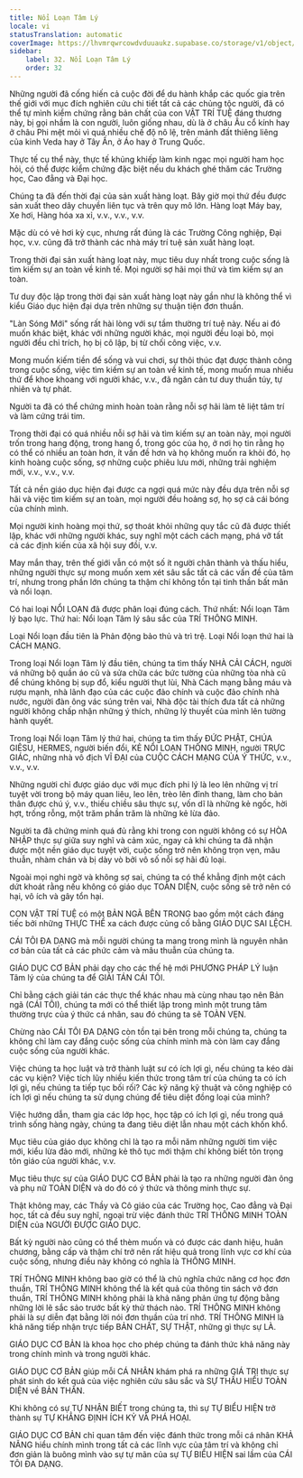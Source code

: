 ```yaml
---
title: Nổi Loạn Tâm Lý
locale: vi
statusTranslation: automatic
coverImage: https://lhvmrqwrcowdvduuaukz.supabase.co/storage/v1/object/public/strapi-uploads/small_cover-educacion-fundamental.webp-2d51a7828a2b1309555be27f7e2a61a0.webp
sidebar:
    label: 32. Nổi Loạn Tâm Lý
    order: 32
---
```

Những người đã cống hiến cả cuộc đời để du hành khắp các quốc gia trên thế giới với mục đích nghiên cứu chi tiết tất cả các chủng tộc người, đã có thể tự mình kiểm chứng rằng bản chất của con VẬT TRÍ TUỆ đáng thương này, bị gọi nhầm là con người, luôn giống nhau, dù là ở châu Âu cổ kính hay ở châu Phi mệt mỏi vì quá nhiều chế độ nô lệ, trên mảnh đất thiêng liêng của kinh Veda hay ở Tây Ấn, ở Áo hay ở Trung Quốc.

Thực tế cụ thể này, thực tế khủng khiếp làm kinh ngạc mọi người ham học hỏi, có thể được kiểm chứng đặc biệt nếu du khách ghé thăm các Trường học, Cao đẳng và Đại học.

Chúng ta đã đến thời đại của sản xuất hàng loạt. Bây giờ mọi thứ đều được sản xuất theo dây chuyền liên tục và trên quy mô lớn. Hàng loạt Máy bay, Xe hơi, Hàng hóa xa xỉ, v.v., v.v., v.v.

Mặc dù có vẻ hơi kỳ cục, nhưng rất đúng là các Trường Công nghiệp, Đại học, v.v. cũng đã trở thành các nhà máy trí tuệ sản xuất hàng loạt.

Trong thời đại sản xuất hàng loạt này, mục tiêu duy nhất trong cuộc sống là tìm kiếm sự an toàn về kinh tế. Mọi người sợ hãi mọi thứ và tìm kiếm sự an toàn.

Tư duy độc lập trong thời đại sản xuất hàng loạt này gần như là không thể vì kiểu Giáo dục hiện đại dựa trên những sự thuận tiện đơn thuần.

"Làn Sóng Mới" sống rất hài lòng với sự tầm thường trí tuệ này. Nếu ai đó muốn khác biệt, khác với những người khác, mọi người đều loại bỏ, mọi người đều chỉ trích, họ bị cô lập, bị từ chối công việc, v.v.

Mong muốn kiếm tiền để sống và vui chơi, sự thôi thúc đạt được thành công trong cuộc sống, việc tìm kiếm sự an toàn về kinh tế, mong muốn mua nhiều thứ để khoe khoang với người khác, v.v., đã ngăn cản tư duy thuần túy, tự nhiên và tự phát.

Người ta đã có thể chứng minh hoàn toàn rằng nỗi sợ hãi làm tê liệt tâm trí và làm cứng trái tim.

Trong thời đại có quá nhiều nỗi sợ hãi và tìm kiếm sự an toàn này, mọi người trốn trong hang động, trong hang ổ, trong góc của họ, ở nơi họ tin rằng họ có thể có nhiều an toàn hơn, ít vấn đề hơn và họ không muốn ra khỏi đó, họ kinh hoàng cuộc sống, sợ những cuộc phiêu lưu mới, những trải nghiệm mới, v.v., v.v., v.v.

Tất cả nền giáo dục hiện đại được ca ngợi quá mức này đều dựa trên nỗi sợ hãi và việc tìm kiếm sự an toàn, mọi người đều hoảng sợ, họ sợ cả cái bóng của chính mình.

Mọi người kinh hoàng mọi thứ, sợ thoát khỏi những quy tắc cũ đã được thiết lập, khác với những người khác, suy nghĩ một cách cách mạng, phá vỡ tất cả các định kiến của xã hội suy đồi, v.v.

May mắn thay, trên thế giới vẫn có một số ít người chân thành và thấu hiểu, những người thực sự mong muốn xem xét sâu sắc tất cả các vấn đề của tâm trí, nhưng trong phần lớn chúng ta thậm chí không tồn tại tinh thần bất mãn và nổi loạn.

Có hai loại NỔI LOẠN đã được phân loại đúng cách. Thứ nhất: Nổi loạn Tâm lý bạo lực. Thứ hai: Nổi loạn Tâm lý sâu sắc của TRÍ THÔNG MINH.

Loại Nổi loạn đầu tiên là Phản động bảo thủ và trì trệ. Loại Nổi loạn thứ hai là CÁCH MẠNG.

Trong loại Nổi loạn Tâm lý đầu tiên, chúng ta tìm thấy NHÀ CẢI CÁCH, người vá những bộ quần áo cũ và sửa chữa các bức tường của những tòa nhà cũ để chúng không bị sụp đổ, kiểu người thụt lùi, Nhà Cách mạng bằng máu và rượu mạnh, nhà lãnh đạo của các cuộc đảo chính và cuộc đảo chính nhà nước, người đàn ông vác súng trên vai, Nhà độc tài thích đưa tất cả những người không chấp nhận những ý thích, những lý thuyết của mình lên tường hành quyết.

Trong loại Nổi loạn Tâm lý thứ hai, chúng ta tìm thấy ĐỨC PHẬT, CHÚA GIÊSU, HERMES, người biến đổi, KẺ NỔI LOẠN THÔNG MINH, người TRỰC GIÁC, những nhà vô địch VĨ ĐẠI của CUỘC CÁCH MẠNG CỦA Ý THỨC, v.v., v.v., v.v.

Những người chỉ được giáo dục với mục đích phi lý là leo lên những vị trí tuyệt vời trong bộ máy quan liêu, leo lên, trèo lên đỉnh thang, làm cho bản thân được chú ý, v.v., thiếu chiều sâu thực sự, vốn dĩ là những kẻ ngốc, hời hợt, trống rỗng, một trăm phần trăm là những kẻ lừa đảo.

Người ta đã chứng minh quá đủ rằng khi trong con người không có sự HÒA NHẬP thực sự giữa suy nghĩ và cảm xúc, ngay cả khi chúng ta đã nhận được một nền giáo dục tuyệt vời, cuộc sống trở nên không trọn vẹn, mâu thuẫn, nhàm chán và bị dày vò bởi vô số nỗi sợ hãi đủ loại.

Ngoài mọi nghi ngờ và không sợ sai, chúng ta có thể khẳng định một cách dứt khoát rằng nếu không có giáo dục TOÀN DIỆN, cuộc sống sẽ trở nên có hại, vô ích và gây tổn hại.

CON VẬT TRÍ TUỆ có một BẢN NGÃ BÊN TRONG bao gồm một cách đáng tiếc bởi những THỰC THỂ xa cách được củng cố bằng GIÁO DỤC SAI LỆCH.

CÁI TÔI ĐA DẠNG mà mỗi người chúng ta mang trong mình là nguyên nhân cơ bản của tất cả các phức cảm và mâu thuẫn của chúng ta.

GIÁO DỤC CƠ BẢN phải dạy cho các thế hệ mới PHƯƠNG PHÁP LÝ luận Tâm lý của chúng ta để GIẢI TÁN CÁI TÔI.

Chỉ bằng cách giải tán các thực thể khác nhau mà cùng nhau tạo nên Bản ngã (CÁI TÔI), chúng ta mới có thể thiết lập trong mình một trung tâm thường trực của ý thức cá nhân, sau đó chúng ta sẽ TOÀN VẸN.

Chừng nào CÁI TÔI ĐA DẠNG còn tồn tại bên trong mỗi chúng ta, chúng ta không chỉ làm cay đắng cuộc sống của chính mình mà còn làm cay đắng cuộc sống của người khác.

Việc chúng ta học luật và trở thành luật sư có ích lợi gì, nếu chúng ta kéo dài các vụ kiện? Việc tích lũy nhiều kiến thức trong tâm trí của chúng ta có ích lợi gì, nếu chúng ta tiếp tục bối rối? Các kỹ năng kỹ thuật và công nghiệp có ích lợi gì nếu chúng ta sử dụng chúng để tiêu diệt đồng loại của mình?

Việc hướng dẫn, tham gia các lớp học, học tập có ích lợi gì, nếu trong quá trình sống hàng ngày, chúng ta đang tiêu diệt lẫn nhau một cách khốn khổ.

Mục tiêu của giáo dục không chỉ là tạo ra mỗi năm những người tìm việc mới, kiểu lừa đảo mới, những kẻ thô tục mới thậm chí không biết tôn trọng tôn giáo của người khác, v.v.

Mục tiêu thực sự của GIÁO DỤC CƠ BẢN phải là tạo ra những người đàn ông và phụ nữ TOÀN DIỆN và do đó có ý thức và thông minh thực sự.

Thật không may, các Thầy và Cô giáo của các Trường học, Cao đẳng và Đại học, tất cả đều suy nghĩ, ngoại trừ việc đánh thức TRÍ THÔNG MINH TOÀN DIỆN của NGƯỜI ĐƯỢC GIÁO DỤC.

Bất kỳ người nào cũng có thể thèm muốn và có được các danh hiệu, huân chương, bằng cấp và thậm chí trở nên rất hiệu quả trong lĩnh vực cơ khí của cuộc sống, nhưng điều này không có nghĩa là THÔNG MINH.

TRÍ THÔNG MINH không bao giờ có thể là chủ nghĩa chức năng cơ học đơn thuần, TRÍ THÔNG MINH không thể là kết quả của thông tin sách vở đơn thuần, TRÍ THÔNG MINH không phải là khả năng phản ứng tự động bằng những lời lẽ sắc sảo trước bất kỳ thử thách nào. TRÍ THÔNG MINH không phải là sự diễn đạt bằng lời nói đơn thuần của trí nhớ. TRÍ THÔNG MINH là khả năng tiếp nhận trực tiếp BẢN CHẤT, SỰ THẬT, những gì thực sự LÀ.

GIÁO DỤC CƠ BẢN là khoa học cho phép chúng ta đánh thức khả năng này trong chính mình và trong người khác.

GIÁO DỤC CƠ BẢN giúp mỗi CÁ NHÂN khám phá ra những GIÁ TRỊ thực sự phát sinh do kết quả của việc nghiên cứu sâu sắc và SỰ THẤU HIỂU TOÀN DIỆN về BẢN THÂN.

Khi không có sự TỰ NHẬN BIẾT trong chúng ta, thì sự TỰ BIỂU HIỆN trở thành sự TỰ KHẲNG ĐỊNH ÍCH KỶ VÀ PHÁ HOẠI.

GIÁO DỤC CƠ BẢN chỉ quan tâm đến việc đánh thức trong mỗi cá nhân KHẢ NĂNG hiểu chính mình trong tất cả các lĩnh vực của tâm trí và không chỉ đơn giản là buông mình vào sự tự mãn của sự TỰ BIỂU HIỆN sai lầm của CÁI TÔI ĐA DẠNG.


